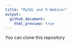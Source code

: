 ```yaml
---
title: "MySQL and R Webinar"
output:
  github_document:
    html_preview: true
---
```



You can clone this repository